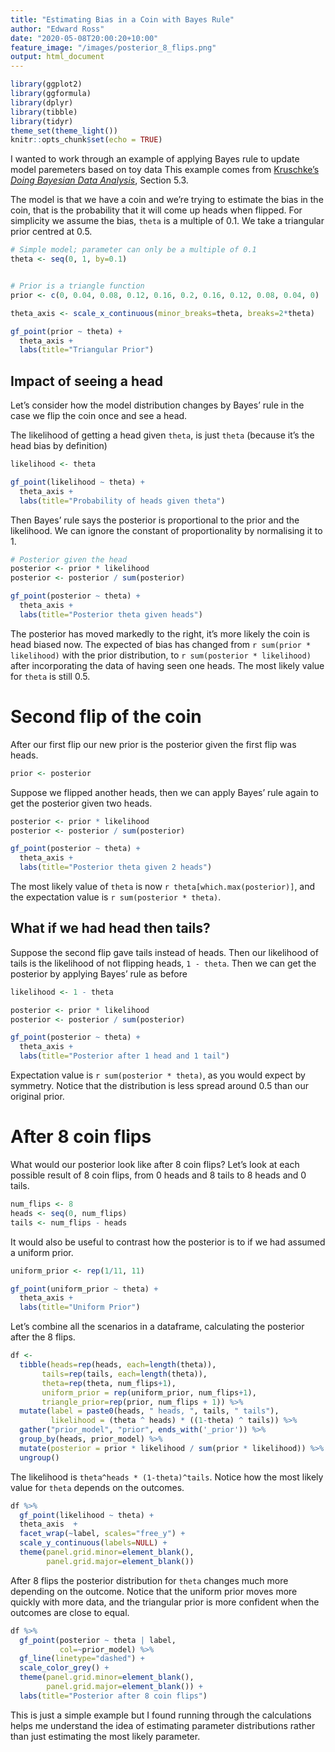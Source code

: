 ---
title: "Estimating Bias in a Coin with Bayes Rule"
author: "Edward Ross"
date: "2020-05-08T20:00:20+10:00"
feature_image: "/images/posterior_8_flips.png"
output: html_document
---

```{r setup, include=FALSE}
library(ggplot2)
library(ggformula)
library(dplyr)
library(tibble)
library(tidyr)
theme_set(theme_light())
knitr::opts_chunk$set(echo = TRUE)
```

I wanted to work through an example of applying Bayes rule to update model paremeters based on toy data
This example comes from [Kruschke's *Doing Bayesian Data Analysis*](https://doingbayesiandataanalysis.blogspot.com/), Section 5.3.

The model is that we have a coin and we're trying to estimate the bias in the coin, that is the probability that it will come up heads when flipped.
For simplicity we assume the bias, `theta` is a multiple of 0.1.
We take a triangular prior centred at 0.5.

```{r}
# Simple model; parameter can only be a multiple of 0.1
theta <- seq(0, 1, by=0.1)


# Prior is a triangle function
prior <- c(0, 0.04, 0.08, 0.12, 0.16, 0.2, 0.16, 0.12, 0.08, 0.04, 0)

```

```{r triangle_prio, echo=FALSE}
theta_axis <- scale_x_continuous(minor_breaks=theta, breaks=2*theta)

gf_point(prior ~ theta) +
  theta_axis +
  labs(title="Triangular Prior")
```

## Impact of seeing a head

Let's consider how the model distribution changes by Bayes' rule in the case we flip the coin once and see a head.

The likelihood of getting a head given `theta`, is just `theta` (because it's the head bias by definition)

```{r}
likelihood <- theta
```

```{r, echo=FALSE}
gf_point(likelihood ~ theta) +
  theta_axis +
  labs(title="Probability of heads given theta")
```

Then Bayes' rule says the posterior is proportional to the prior and the likelihood.
We can ignore the constant of proportionality by normalising it to 1.

```{r}
# Posterior given the head
posterior <- prior * likelihood
posterior <- posterior / sum(posterior)
```

```{r, echo=FALSE}
gf_point(posterior ~ theta) +
  theta_axis +
  labs(title="Posterior theta given heads")
```

The posterior has moved markedly to the right, it's more likely the coin is head biased now.
The expected of bias has changed from `r sum(prior * likelihood)` with the prior distribution, to `r sum(posterior * likelihood)` after incorporating the data of having seen one heads.
The most likely value for `theta` is still 0.5.


# Second flip of the coin

After our first flip our new prior is the posterior given the first flip was heads.

```{r}
prior <- posterior
```

Suppose we flipped another heads, then we can apply Bayes' rule again to get the posterior given two heads.

```{r}
posterior <- prior * likelihood
posterior <- posterior / sum(posterior)
```


```{r, echo=FALSE}
gf_point(posterior ~ theta) +
  theta_axis +
  labs(title="Posterior theta given 2 heads")
```

The most likely value of `theta` is now `r theta[which.max(posterior)]`, and the expectation value is `r sum(posterior * theta)`.


## What if we had head then tails?

Suppose the second flip gave tails instead of heads.
Then our likelihood of tails is the likelihood of not flipping heads, `1 - theta`.
Then we can get the posterior by applying Bayes' rule as before

```{r}
likelihood <- 1 - theta

posterior <- prior * likelihood
posterior <- posterior / sum(posterior)
```

```{r, echo=FALSE}
gf_point(posterior ~ theta) +
  theta_axis +
  labs(title="Posterior after 1 head and 1 tail")
```

Expectation value is `r sum(posterior * theta)`, as you would expect by symmetry.
Notice that the distribution is less spread around 0.5 than our original prior.

# After 8 coin flips

What would our posterior look like after 8 coin flips?
Let's look at each possible result of 8 coin flips, from 0 heads and 8 tails to 8 heads and 0 tails.

```{r}
num_flips <- 8
heads <- seq(0, num_flips)
tails <- num_flips - heads
```

It would also be useful to contrast how the posterior is to if we had assumed a uniform prior.

```{r}
uniform_prior <- rep(1/11, 11)
```

```{r, echo=FALSE}
gf_point(uniform_prior ~ theta) +
  theta_axis +
  labs(title="Uniform Prior")
```

Let's combine all the scenarios in a dataframe, calculating the posterior after the 8 flips.

```{r}
df <-
  tibble(heads=rep(heads, each=length(theta)),
       tails=rep(tails, each=length(theta)),
       theta=rep(theta, num_flips+1),
       uniform_prior = rep(uniform_prior, num_flips+1),
       triangle_prior=rep(prior, num_flips + 1)) %>%
  mutate(label = paste0(heads, " heads, ", tails, " tails"),
         likelihood = (theta ^ heads) * ((1-theta) ^ tails)) %>%
  gather("prior_model", "prior", ends_with('_prior')) %>%
  group_by(heads, prior_model) %>%
  mutate(posterior = prior * likelihood / sum(prior * likelihood)) %>%
  ungroup()
```

The likelihood is `theta^heads * (1-theta)^tails`.
Notice how the most likely value for `theta` depends on the outcomes.

```{r, echo=FALSE}
df %>%
  gf_point(likelihood ~ theta) +
  theta_axis  +
  facet_wrap(~label, scales="free_y") +
  scale_y_continuous(labels=NULL) +
  theme(panel.grid.minor=element_blank(),
        panel.grid.major=element_blank())
```

After 8 flips the posterior distribution for `theta` changes much more depending on the outcome.
Notice that the uniform prior moves more quickly with more data, and the triangular prior is more confident when the outcomes are close to equal.

```{r, echo=FALSE}
df %>%
  gf_point(posterior ~ theta | label,
           col=~prior_model) %>%
  gf_line(linetype="dashed") +
  scale_color_grey() +
  theme(panel.grid.minor=element_blank(),
        panel.grid.major=element_blank()) +
  labs(title="Posterior after 8 coin flips")
```

This is just a simple example but I found running through the calculations helps me understand the idea of estimating parameter distributions rather than just estimating the most likely parameter.